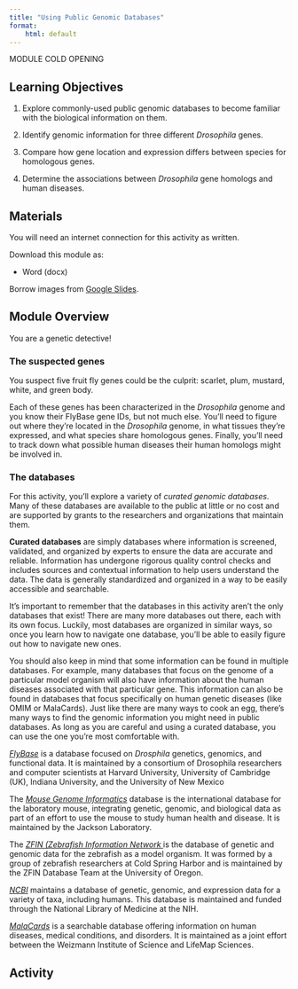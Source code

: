 ```yaml
---
title: "Using Public Genomic Databases"
format:
    html: default
---
```


MODULE COLD OPENING

## Learning Objectives

1. Explore commonly-used public genomic databases to become familiar with the biological information on them.

2. Identify genomic information for three different _Drosophila_ genes.

3. Compare how gene location and expression differs between species for homologous genes.

4. Determine the associations between _Drosophila_ gene homologs and human diseases. 

## Materials

You will need an internet connection for this activity as written. 

Download this module as:

-   Word (docx)

Borrow images from [Google Slides](https://docs.google.com/presentation/d/1fy3FwkSLETnRUdf8huddq2n4qcb6eOyzwVg05dbudII/edit?usp=sharing).


## Module Overview

You are a genetic detective! 

### The suspected genes

You suspect five fruit fly genes could be the culprit: scarlet, plum, mustard, white, and green body.

Each of these genes has been characterized in the _Drosophila_ genome and you know their FlyBase gene IDs, but not much else. You'll need to figure out where they're located in the _Drosophila_ genome, in what tissues they're expressed, and what species share homologous genes. Finally, you'll need to track down what possible human diseases their human homologs might be involved in.

### The databases

For this activity, you'll explore a variety of _curated genomic databases_. Many of these databases are available to the public at little or no cost and are supported by grants to the researchers and organizations that maintain them.

**Curated databases** are simply databases where information is screened, validated, and organized by experts to ensure the data are accurate and reliable. Information has undergone rigorous quality control checks and includes sources and contextual information to help users understand the data. The data is generally standardized and organized in a way to be easily accessible and searchable.

It's important to remember that the databases in this activity aren't the only databases that exist! There are many more databases out there, each with its own focus. Luckily, most databases are organized in similar ways, so once you learn how to navigate one database, you'll be able to easily figure out how to navigate new ones.

You should also keep in mind that some information can be found in multiple databases. For example, many databases that focus on the genome of a particular model organism will also have information about the human diseases associated with that particular gene. This information can also be found in databases that focus specifically on human genetic diseases (like OMIM or MalaCards). Just like there are many ways to cook an egg, there's many ways to find the genomic information you might need in public databases. As long as you are careful and using a curated database, you can use the one you're most comfortable with.

[_FlyBase_](https://flybase.org/) is a database focused on _Drosphila_ genetics, genomics, and functional data. It is maintained by a consortium of Drosophila researchers and computer scientists at Harvard University, University of Cambridge (UK), Indiana University, and the University of New Mexico

The [_Mouse Genome Informatics_](https://informatics.jax.org/) database is the international database for the laboratory mouse, integrating genetic, genomic, and biological data as part of an effort to use the mouse to study human health and disease. It is maintained by the Jackson Laboratory.

The [_ZFIN (Zebrafish Information Network _](https://zfin.org/) is the database of genetic and genomic data for the zebrafish as a model organism. It was formed by a group of zebrafish researchers at Cold Spring Harbor and is maintained by the ZFIN Database Team at the University of Oregon.

[_NCBI_](https://www.ncbi.nlm.nih.gov/datasets/gene/) maintains a database of genetic, genomic, and expression data for a variety of taxa, including humans. This database is maintained and funded through the National Library of Medicine at the NIH.

[_MalaCards_]() is a searchable database offering information on human diseases, medical conditions, and disorders. It is maintained as a joint effort between the Weizmann Institute of Science and LifeMap Sciences.

## Activity

